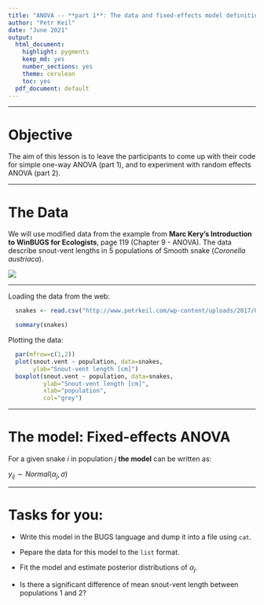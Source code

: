```yaml
---
title: "ANOVA -- **part 1**: The data and fixed-effects model definition"
author: "Petr Keil"
date: "June 2021"
output:
  html_document:
    highlight: pygments
    keep_md: yes
    number_sections: yes
    theme: cerulean
    toc: yes
  pdf_document: default
---
```


***

# Objective

The aim of this lesson is to leave the participants to come up with their
code for simple one-way ANOVA (part 1), and to experiment with random effects ANOVA (part 2).

***

# The Data

We will use modified data from the example from **Marc Kery's Introduction to WinBUGS for Ecologists**, page 119 (Chapter 9 - ANOVA). The data describe snout-vent lengths in 5 populations of Smooth snake (*Coronella austriaca*).

![](figure/snake.png)

***

Loading the data from the web:

```r
  snakes <- read.csv("http://www.petrkeil.com/wp-content/uploads/2017/02/snakes_lengths.csv")

  summary(snakes)
```

Plotting the data:
```r
  par(mfrow=c(1,2))
  plot(snout.vent ~ population, data=snakes,
       ylab="Snout-vent length [cm]")
  boxplot(snout.vent ~ population, data=snakes,
          ylab="Snout-vent length [cm]",
          xlab="population",
          col="grey")
```

***

# The model: Fixed-effects ANOVA

For a given snake $i$ in population $j$ **the model** can be written as:

$y_{ij} \sim Normal(\alpha_j, \sigma)$

***

# Tasks for you:

* Write this model in the BUGS language and dump it into a file
using `cat`.

* Pepare the data for this model to the `list` format.

* Fit the model and estimate posterior distributions of $\alpha_j$.

* Is there a significant difference of mean snout-vent length between 
populations 1 and 2?





